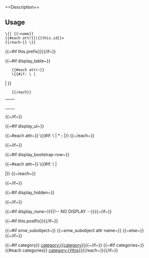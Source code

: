 <noinclude>==Description==
<templatedata>{{{templatedata}}}</templatedata>
==Usage==
<pre>\{{ {{~name}}
{{#each attr}}|{{this.id}}=
{{/each~}} \}}</pre>
</noinclude>
<includeonly>

{{~#if this.prefix}}{{{this.prefix}}}{{/if~}}



{{~#if display_table~}}
<table class="wikitable formdata formdata-{{name}}">
    <tr><th colspan="2">{{name}}</th></tr>
    {{#each attr~}}
    \{{#if: \{{{ {{~this.id~}} |}}} | <tr><td>'''{{this.title}}'''</td><td data-property="{{this.id}}">{{smw_templ_attr this}}</td></tr> | }}
    {{/each}}
</table>
{{~/if~}}



{{~#if display_ul~}}
<div class="wiki-ul formdata formdata-{{name}}">
{{~#each attr~}}
\{{#if: \{{{ {{~@key~}} |}}} | * '''{{this.title}}:''' <span data-property="{{this.id}}">{{smw_templ_attr this}}</span> |}}
{{~/each~}}
</div>
{{~/if~}}



{{~#if display_bootstrap-row~}}
<div class="bootstrap-row formdata formdata-{{name}}">
{{~#each attr~}}
\{{#if: \{{{ {{~@key~}} |}}} | <div class="row"><div class="col-sm-4 col-md-3 row-label">{{this.title}}</div><div class="col-sm-8 col-md-9 row-value" data-property="{{this.id}}">{{smw_templ_attr this}}</div></div> |}}
{{~/each~}}
</div>
{{~/if~}}



{{~#if display_hidden~}}
<div class="wiki-hidden formdata formdata-{{name}}" style="display: none;">
{{~#each attr~}}
\{{#if: \{{{ {{~@key~}} |}}} | * {{this.title}} <span data-property="{{this.id}}">{{smw_templ_attr this}}</span> |}}
{{~/each~}}
</div>
{{~/if~}}



{{~#if display_none~}}{{!-- NO DISPLAY --}}{{~/if~}}



{{~#if this.postfix}}{{{this.postfix}}}{{/if~}}


{{~#if smw_subobject~}}
{{~smw_subobject attr name~}}
{{~else~}}
{{smw_set attr}}
{{~/if~}}

{{~#if category}} [[category:{{category}}]]{{~/if~}}
{{~#if categories~}}{{#each categories}} [[category:{{this}}]]{{/each~}}{{/if~}}</includeonly>
